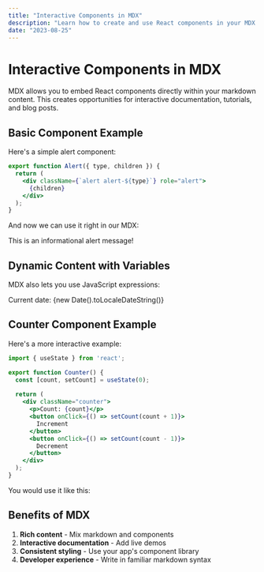 ```yaml
---
title: "Interactive Components in MDX"
description: "Learn how to create and use React components in your MDX files"
date: "2023-08-25"
---
```


# Interactive Components in MDX

MDX allows you to embed React components directly within your markdown content. This creates opportunities for interactive documentation, tutorials, and blog posts.

## Basic Component Example

Here's a simple alert component:

```jsx
export function Alert({ type, children }) {
  return (
    <div className={`alert alert-${type}`} role="alert">
      {children}
    </div>
  );
}
```

And now we can use it right in our MDX:

<Alert type="info">
  This is an informational alert message!
</Alert>

## Dynamic Content with Variables

MDX also lets you use JavaScript expressions:

Current date: {new Date().toLocaleDateString()}

## Counter Component Example

Here's a more interactive example:

```jsx
import { useState } from 'react';

export function Counter() {
  const [count, setCount] = useState(0);
  
  return (
    <div className="counter">
      <p>Count: {count}</p>
      <button onClick={() => setCount(count + 1)}>
        Increment
      </button>
      <button onClick={() => setCount(count - 1)}>
        Decrement
      </button>
    </div>
  );
}
```

You would use it like this:

<Counter />

## Benefits of MDX

1. **Rich content** - Mix markdown and components
2. **Interactive documentation** - Add live demos
3. **Consistent styling** - Use your app's component library
4. **Developer experience** - Write in familiar markdown syntax 